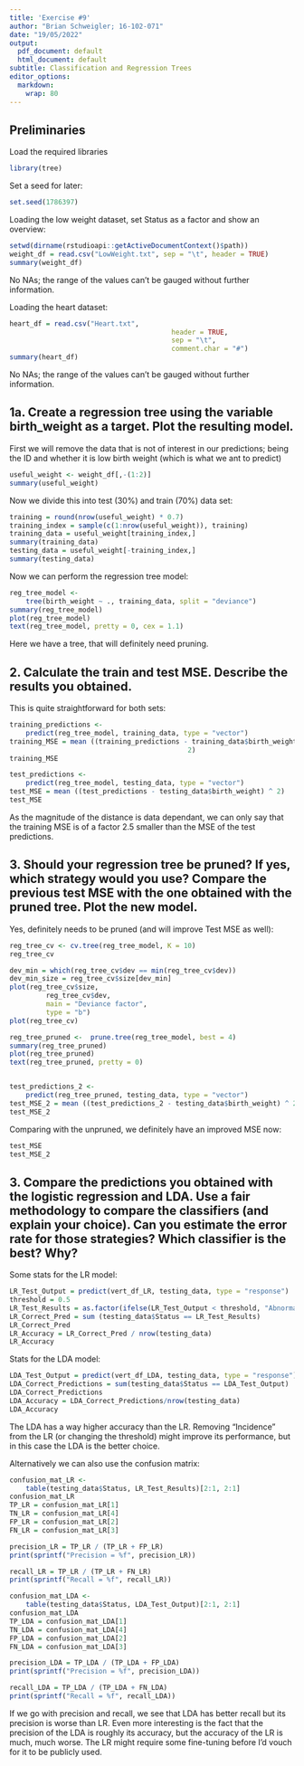 ```yaml
---
title: 'Exercise #9'
author: "Brian Schweigler; 16-102-071"
date: "19/05/2022"
output:
  pdf_document: default
  html_document: default
subtitle: Classification and Regression Trees
editor_options: 
  markdown: 
    wrap: 80
---
```

## Preliminaries
Load the required libraries

```r
library(tree)
```

Set a seed for later:
```r
set.seed(1786397)
```



Loading the low weight dataset, set Status as a factor and show an overview:

```r
setwd(dirname(rstudioapi::getActiveDocumentContext()$path))
weight_df = read.csv("LowWeight.txt", sep = "\t", header = TRUE)
summary(weight_df)
```

No NAs; the range of the values can't be gauged without further information.

Loading the heart dataset:
```r
heart_df = read.csv("Heart.txt",
										header = TRUE,
										sep = "\t",
										comment.char = "#")
summary(heart_df)
```

No NAs; the range of the values can't be gauged without further information.

## 1a. Create a regression tree using the variable birth_weight as a target. Plot the resulting model.

First we will remove the data that is not of interest in our predictions; being the ID and whether it is low birth weight (which is what we ant to predict)

```r
useful_weight <- weight_df[,-(1:2)]
summary(useful_weight)
```

Now we divide this into test (30%) and train (70%) data set:

```r
training = round(nrow(useful_weight) * 0.7)
training_index = sample(c(1:nrow(useful_weight)), training)
training_data = useful_weight[training_index,]
summary(training_data)
testing_data = useful_weight[-training_index,]
summary(testing_data)
```

Now we can perform the regression tree model:
```r
reg_tree_model <-
	tree(birth_weight ~ ., training_data, split = "deviance")
summary(reg_tree_model)
plot(reg_tree_model)
text(reg_tree_model, pretty = 0, cex = 1.1)
```

Here we have a tree, that will definitely need pruning.

\newpage

## 2. Calculate the train and test MSE. Describe the results you obtained.

This is quite straightforward for both sets:

```r
training_predictions <-
	predict(reg_tree_model, training_data, type = "vector")
training_MSE = mean ((training_predictions - training_data$birth_weight) ^
										 	2)
training_MSE

test_predictions <-
	predict(reg_tree_model, testing_data, type = "vector")
test_MSE = mean ((test_predictions - testing_data$birth_weight) ^ 2)
test_MSE
```

As the magnitude of the distance is data dependant, we can only say that the training MSE is of a factor 2.5 smaller than the MSE of the test predictions.

\newpage

## 3. Should your regression tree be pruned? If yes, which strategy would you use? Compare the previous test MSE with the one obtained with the pruned tree. Plot the new model.

Yes, definitely needs to be pruned (and will improve Test MSE as well):

```r
reg_tree_cv <- cv.tree(reg_tree_model, K = 10)
reg_tree_cv

dev_min = which(reg_tree_cv$dev == min(reg_tree_cv$dev))
dev_min_size = reg_tree_cv$size[dev_min]
plot(reg_tree_cv$size,
		 reg_tree_cv$dev,
		 main = "Deviance factor",
		 type = "b")
plot(reg_tree_cv)

reg_tree_pruned <-  prune.tree(reg_tree_model, best = 4)
summary(reg_tree_pruned)
plot(reg_tree_pruned)
text(reg_tree_pruned, pretty = 0)


test_predictions_2 <-
	predict(reg_tree_pruned, testing_data, type = "vector")
test_MSE_2 = mean ((test_predictions_2 - testing_data$birth_weight) ^ 2)
test_MSE_2

```

Comparing with the unpruned, we definitely have an improved MSE now:
```r
test_MSE
test_MSE_2
```


\newpage

## 3. Compare the predictions you obtained with the logistic regression and LDA. Use a fair methodology to compare the classifiers (and explain your choice). Can you estimate the error rate for those strategies? Which classifier is the best? Why?

Some stats for the LR model: 
```r
LR_Test_Output = predict(vert_df_LR, testing_data, type = "response")
threshold = 0.5
LR_Test_Results = as.factor(ifelse(LR_Test_Output < threshold, "Abnormal", "Normal"))
LR_Correct_Pred = sum (testing_data$Status == LR_Test_Results)
LR_Correct_Pred
LR_Accuracy = LR_Correct_Pred / nrow(testing_data)
LR_Accuracy
```

Stats for the LDA model: 
```r
LDA_Test_Output = predict(vert_df_LDA, testing_data, type = "response")$class
LDA_Correct_Predictions = sum(testing_data$Status == LDA_Test_Output)
LDA_Correct_Predictions
LDA_Accuracy = LDA_Correct_Predictions/nrow(testing_data)
LDA_Accuracy

```

The LDA has a way higher accuracy than the LR. Removing "Incidence" from the LR (or changing the threshold) might improve its performance, but in this case the LDA is the better choice.

Alternatively we can also use the confusion matrix:

```r
confusion_mat_LR <-
	table(testing_data$Status, LR_Test_Results)[2:1, 2:1]
confusion_mat_LR
TP_LR = confusion_mat_LR[1]
TN_LR = confusion_mat_LR[4]
FP_LR = confusion_mat_LR[2]
FN_LR = confusion_mat_LR[3]

precision_LR = TP_LR / (TP_LR + FP_LR)
print(sprintf("Precision = %f", precision_LR))

recall_LR = TP_LR / (TP_LR + FN_LR)
print(sprintf("Recall = %f", recall_LR))
```

```r
confusion_mat_LDA <-
	table(testing_data$Status, LDA_Test_Output)[2:1, 2:1]
confusion_mat_LDA
TP_LDA = confusion_mat_LDA[1]
TN_LDA = confusion_mat_LDA[4]
FP_LDA = confusion_mat_LDA[2]
FN_LDA = confusion_mat_LDA[3]

precision_LDA = TP_LDA / (TP_LDA + FP_LDA)
print(sprintf("Precision = %f", precision_LDA))

recall_LDA = TP_LDA / (TP_LDA + FN_LDA)
print(sprintf("Recall = %f", recall_LDA))
```

If we go with precision and recall, we see that LDA has better recall but its precision is worse than LR.
Even more interesting is the fact that the precision of the LDA is roughly its accuracy, but the accuracy of the LR is much, much worse. The LR might require some fine-tuning before I'd vouch for it to be publicly used. 


